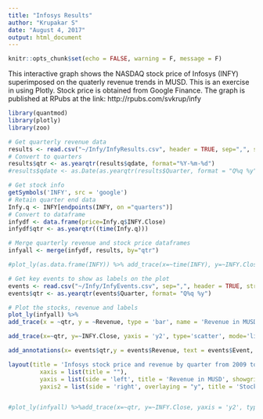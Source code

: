 ```yaml
---
title: "Infosys Results"
author: "Krupakar S"
date: "August 4, 2017"
output: html_document
---
```


```r
knitr::opts_chunk$set(echo = FALSE, warning = F, message = F)
```
This interactive graph shows the NASDAQ stock price of Infosys (INFY) superimposed on the quaterly revenue trends in MUSD. This is an exercise in using Plotly. Stock price is obtained from Google Finance. The graph is published at RPubs at the link: http://rpubs.com/svkrup/infy 


```r
library(quantmod)
library(plotly)
library(zoo)

# Get quarterly revenue data 
results <- read.csv("~/Infy/InfyResults.csv", header = TRUE, sep=",", stringsAsFactors = FALSE)
# Convert to quarters
results$qtr <- as.yearqtr(results$qdate, format="%Y-%m-%d")
#results$qdate <- as.Date(as.yearqtr(results$Quarter, format = "Q%q %y"), frac = 1)

# Get stock info
getSymbols('INFY', src = 'google')
# Retain quarter end data
Infy.q <- INFY[endpoints(INFY, on ="quarters")]
# Convert to dataframe
infydf <- data.frame(price=Infy.q$INFY.Close)
infydf$qtr <- as.yearqtr((time(Infy.q)))

# Merge quarterly revenue and stock price dataframes
infyall <- merge(infydf, results, by="qtr")

#plot_ly(as.data.frame(INFY)) %>% add_trace(x=~time(INFY), y=~INFY.Close, type='scatter', mode='lines')

# Get key events to show as labels on the plot
events <- read.csv("~/Infy/InfyEvents.csv", sep=",", header = TRUE, stringsAsFactors = FALSE)
events$qtr <- as.yearqtr(events$Quarter, format= "Q%q %y")

# Plot the stocks, revenue and labels
plot_ly(infyall) %>% 
add_trace(x = ~qtr, y = ~Revenue, type = 'bar', name = 'Revenue in MUSD',marker = list(color = '#C9EFF9'), hoverinfo = "text", text = ~paste("$",Revenue, 'M')) %>%

add_trace(x=~qtr, y=~INFY.Close, yaxis = 'y2', type='scatter', mode='lines', name = 'Stock Price', line = list(color = '#45171D'), hoverinfo = "text", text = ~paste("Closing Price:", "<br>", "$", INFY.Close)) %>% 

add_annotations(x= events$qtr,y = events$Revenue, text = events$Event, showarrow = T, ax=0) %>%  

layout(title = 'Infosys stock price and revenue by quarter from 2009 to 2017',
         xaxis = list(title = ""),
         yaxis = list(side = 'left', title = 'Revenue in MUSD', showgrid = FALSE, zeroline = FALSE),
         yaxis2 = list(side = 'right', overlaying = "y", title = 'Stock Price in USD', showgrid = FALSE, zeroline = FALSE))


#plot_ly(infyall) %>%add_trace(x=~qtr, y=~INFY.Close, yaxis = 'y2', type='scatter', mode='lines', name = 'Stock Price', line = list(color = '#45171D'), hoverinfo = "text", text = ~paste("Closing Price:", "<br>", "$", INFY.Close)) %>% add_annotations(x= events$qtr,y = 2500,text = events$Event)


```